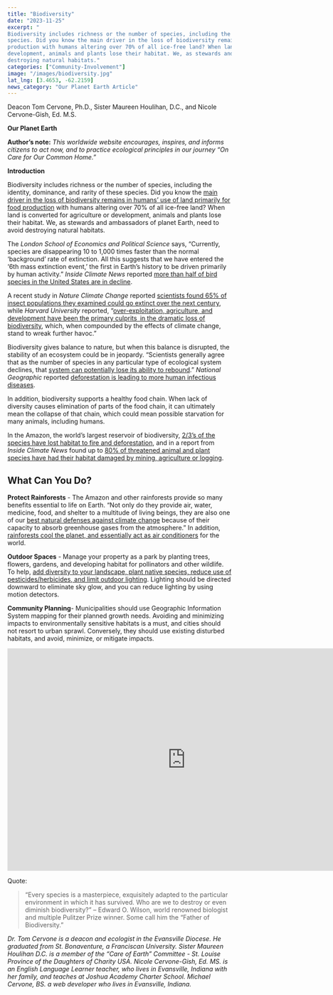```yaml
---
title: "Biodiversity"
date: "2023-11-25"
excerpt: "
Biodiversity includes richness or the number of species, including the identity, dominance, and rarity of these
species. Did you know the main driver in the loss of biodiversity remains in humans’ use of land primarily for food
production with humans altering over 70% of all ice-free land? When land is converted for agriculture or
development, animals and plants lose their habitat. We, as stewards and ambassadors of planet Earth, need to avoid
destroying natural habitats."
categories: ["Community-Involvement"]
image: "/images/biodiversity.jpg"
lat_lng: [3.4653, -62.2159]
news_category: "Our Planet Earth Article"
---
```


Deacon Tom Cervone, Ph.D., Sister Maureen Houlihan, D.C., and Nicole Cervone-Gish, Ed. M.S.

**Our Planet Earth**

**Author’s note:** _This worldwide website encourages, inspires, and informs citizens to act now, and to practice
ecological principles in our journey “On Care for Our Common Home.”_

**Introduction**

Biodiversity includes richness or the number of species, including the identity, dominance, and rarity of these
species. Did you know the [main driver in the loss of biodiversity remains in humans’ use of land primarily for food
production](https://www.un.org/en/climatechange/science/climate-issues/biodiversity) with humans altering over 70% of all ice-free land? When land is converted for agriculture or
development, animals and plants lose their habitat. We, as stewards and ambassadors of planet Earth, need to avoid
destroying natural habitats.

The _London School of Economics and Political Science_ says, “Currently, species are disappearing 10 to 1,000 times
faster than the normal ‘background’ rate of extinction. All this suggests that we have entered the ‘6th mass extinction
event,’ the first in Earth’s history to be driven primarily by human activity.” _Inside Climate News_ reported [more than
half of bird species in the United States are in decline](https://insideclimatenews.org/news/22102022/whats-good-for-birds-is-good-for-people-and-the-planet-but-more-than-half-of-bird-species-in-the-u-s-are-in-decline/).

A recent study in _Nature Climate Change_ reported [scientists found 65% of insect populations they examined
could go extinct over the next century](https://climate.nasa.gov/news/3231/climate-change-can-put-more-insects-at-risk-for-extinction/), while _Harvard University_ reported, “[over-exploitation, agriculture, and
development have been the primary culprits in the dramatic loss of biodiversity](https://sitn.hms.harvard.edu/flash/2020/losing-ground/), which, when compounded by
the effects of climate change, stand to wreak further havoc.”

Biodiversity gives balance to nature, but when this balance is disrupted, the stability of an ecosystem could be in
jeopardy. “Scientists generally agree that as the number of species in any particular type of ecological system declines,
that [system can potentially lose its ability to rebound](https://www.epa.gov/report-environment/diversity-and-biological-balance).” _National Geographic_ reported [deforestation is leading to more human infectious diseases](https://www.nationalgeographic.com/science/article/deforestation-leading-to-more-infectious-diseases-in-humans).

In addition, biodiversity supports a healthy food chain. When lack of diversity causes elimination of parts of the food
chain, it can ultimately mean the collapse of that chain, which could mean possible starvation for many animals,
including humans.

In the Amazon, the world’s largest reservoir of biodiversity, [2/3’s of the species have lost habitat to fire and
deforestation](https://insideclimatenews.org/news/01092021/amazon-rainforest-biodiversity-deforestation-fires/), and in a report from _Inside Climate News_ found up to [80% of threatened animal and plant species have
had their habitat damaged by mining, agriculture or logging](https://insideclimatenews.org/news/14032018/climate-change-species-at-risk-biodiversity-plants-animal-migration-global-warming/).

## What Can You Do?

**Protect Rainforests** - The Amazon and other rainforests provide so many benefits essential to life on Earth.
“Not only do they provide air, water, medicine, food, and shelter to a multitude of living beings, they are also
one of our [best natural defenses against climate change](https://www.rainforest-alliance.org/everyday-actions/9-rainforest-facts-everyone-should-know/) because of their capacity to absorb greenhouse gases from the atmosphere.” In addition, [rainforests cool the planet, and essentially act as air conditioners](https://www.sciencedaily.com/releases/2007/04/070409181831.htm) for the world.

**Outdoor Spaces** - Manage your property as a park by planting trees, flowers, gardens, and developing habitat
for pollinators and other wildlife. To help, [add diversity to your landscape, plant native species, reduce use of
pesticides/herbicides, and limit outdoor lighting](https://www.floridamuseum.ufl.edu/earth-systems/the-insect-effect/). Lighting should be directed downward to eliminate sky glow,
and you can reduce lighting by using motion detectors.

**Community Planning**- Municipalities should use Geographic Information System mapping for their planned
growth needs. Avoiding and minimizing impacts to environmentally sensitive habitats is a must, and cities
should not resort to urban sprawl. Conversely, they should use existing disturbed habitats, and avoid, minimize,
or mitigate impacts.

<iframe
  width="800"
  height="500"
  src="https://www.youtube.com/embed/XAju0353w9I?si=H6hUQI2eNMYBCXJe"
  title="YouTube video player"
  frameborder="0"
  allow="accelerometer; autoplay; clipboard-write; encrypted-media; gyroscope; picture-in-picture; web-share"
  allowfullscreen
></iframe>

Quote:

> “Every species is a masterpiece, exquisitely adapted to the particular environment in which it has survived. Who
> are we to destroy or even diminish biodiversity?” – Edward O. Wilson, world renowned biologist and multiple
> Pulitzer Prize winner. Some call him the “Father of Biodiversity.”

_Dr. Tom Cervone is a deacon and ecologist in the Evansville Diocese. He graduated from St. Bonaventure, a
Franciscan University. Sister Maureen Houlihan D.C. is a member of the “Care of Earth” Committee - St.
Louise Province of the Daughters of Charity USA. Nicole Cervone-Gish, Ed. MS. is an English Language
Learner teacher, who lives in Evansville, Indiana with her family, and teaches at Joshua Academy Charter
School. Michael Cervone, BS. a web developer who lives in Evansville, Indiana._
